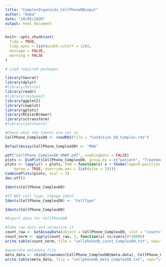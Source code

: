 ```yaml
---
title: "ComplexOrganoids_CellPhoneDBinput"
author: "Emma"
date: "10/05/2020"
output: html_document
---
```


```r
knitr::opts_chunk$set(
  tidy = TRUE,
  tidy.opts = list(width.cutoff = 120),
  message = FALSE,
  warning = FALSE
)
```

  
```r
# Load required packages

library(Seurat)
library(dplyr)
#library(Matrix)
library(readr)
#library(reshape2)
library(ggplot2)
library(cowplot)
library(gplots)
library(RColorBrewer)
library(sctransform)
#library(patchwork)

```

```r

#Check what the Idents are set to
CellPhone_ComplexD0 <- readRDS(file = "Condition_D0_Complex.rds")

DefaultAssay(CellPhone_ComplexD0) <- "RNA"

```

```r
pdf("CellPhone_ComplexD0_UMAP.pdf", useDingbats = FALSE)
plots <- DimPlot(CellPhone_ComplexD0, group.by = c("patient", "Treatment","Condition"), combine = FALSE)
plots <- lapply(X = plots, FUN = function(x) x + theme(legend.position = "top", legend.text = element_text(size = 5)) + guides(color = guide_legend(nrow = 3, 
    byrow = TRUE, override.aes = list(size = 3))))
CombinePlots(plots, ncol = 3)
dev.off()
```


```r
Idents(CellPhone_ComplexD0)

#If NOT cell type, change Ident
Idents(CellPhone_ComplexD0) <- "CellType"

Idents(CellPhone_ComplexD0)
```


```r
#Export data for CellPhoneDB

#Take raw data and normalise it
count_raw <- GetAssayData(object = CellPhone_ComplexD0, slot = "counts")
count_norm <- apply(count_raw, 2, function(x) (x/sum(x))*10000)
write.table(count_norm, file = "cellphonedb_count_ComplexD0.txt", sep="\t", quote=F)

#generate metadata file
meta_data <- cbind(rownames(CellPhone_ComplexD0@meta.data), CellPhone_ComplexD0@meta.data[,"CellType", drop=F])   #####  cluster is the user’s specific cluster column
write.table(meta_data, file = "cellphonedb_meta_ComplexD0.txt", sep="\t", quote=F, row.names=F)
```